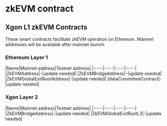 # zkEVM contract
## Xgon L1 zkEVM Contracts
These smart contracts facilitate zkEVM operation on Ethereum. Mainnet addresses will be available after mainnet launch.

### Ethereum Layer 1
|Name|Mainnet address|Testnet address|
|:----|:----|:----|:----|
|ZkEVMAddress|-|update needed|
|ZkEVMBridgeAddress|-|update needed|
|ZkEVMGlobalExitRootAddress|-|update needed|
|dataCommitteeContract|-|update needed|

### Xgon Layer 2
|Name|Mainnet address|Testnet address|
|:----|:----|:----|:----|
|ZkEVMBridgeAddress|-|update needed|
|ZkEVMGlobalExitRootL2|-|update needed|